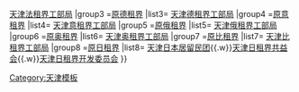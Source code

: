{{Navbox
|name  = 原天津租界行政机构
|title = 天津租界行政机构
|image =
|above =  
|group1 = [[天津英租界|原英租界]]
|list1 = [[天津英租界工部局]]
|group2 =[[天津法租界|原法租界]] 
|list2=  [[天津法租界公议局]]{{.w}}[[天津法租界工部局]]
|group3 =[[天津德租界|原德租界]] 
|list3=  [[天津德租界工部局]]
|group4 =[[天津意租界|原意租界]]
|list4=  [[天津意租界工部局]]
|group5 =[[天津俄租界|原俄租界]] 
|list5=  [[天津俄租界工部局]]
|group6 =[[天津奥租界|原奥租界]] 
|list6=  [[天津奥租界工部局]]
|group7 =[[天津比租界|原比租界]] 
|list7=  [[天津比租界工部局]]
|group8 =[[天津日租界|原日租界]] 
|list8=  [[天津日本居留民团]]{{.w}}[[天津日租界共益会]]{{.w}}[[天津日租界开发委员会]]
}}<noinclude>

[[Category:天津模板]]
</noinclude>